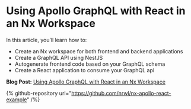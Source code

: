 # Using Apollo GraphQL with React in an Nx Workspace

In this article, you’ll learn how to:

- Create an Nx workspace for both frontend and backend applications
- Create a GraphQL API using NestJS
- Autogenerate frontend code based on your GraphQL schema
- Create a React application to consume your GraphQL api

**Blog Post:** [Using Apollo GraphQL with React in an Nx Workspace](https://blog.nrwl.io/using-apollo-graphql-with-react-in-an-nx-workspace-99db8d69cebe)

{% github-repository url="https://github.com/nrwl/nx-apollo-react-example" /%}
